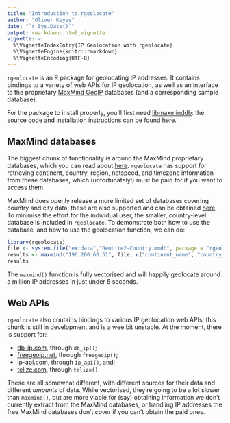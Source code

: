 ```yaml
---
title: "Introduction to rgeolocate"
author: "Oliver Keyes"
date: "`r Sys.Date()`"
output: rmarkdown::html_vignette
vignette: >
  %\VignetteIndexEntry{IP Geolocation with rgeolocate}
  %\VignetteEngine{knitr::rmarkdown}
  %\VignetteEncoding{UTF-8}
---
```


`rgeolocate` is an R package for geolocating IP addresses. It contains bindings to a variety of web APIs for IP geolocation, as well as an interface to the proprietary [MaxMind GeoIP](http://maxmind.com/) databases (and a corresponding sample database).

For the package to install properly, you'll first need [libmaxminddb](https://github.com/maxmind/libmaxminddb): the source code and installation instructions can be found [here](https://github.com/maxmind/libmaxminddb/blob/master/README.md).

## MaxMind databases

The biggest chunk of functionality is around the MaxMind proprietary databases, which you can read about [here](https://www.maxmind.com/en/geoip2-databases). `rgeolocate` has support for retrieving continent, country, region, netspeed,
and timezone information from these databases, which (unfortunately!) must be paid for if you want to access them.

MaxMind does openly release a more limited set of databases covering country and city data; these are also supported and can
be obtained [here](http://dev.maxmind.com/geoip/geoip2/geolite2/). To minimise the effort for the individual user, the smaller,
country-level database is included in `rgeolocate`. To demonstrate both how to use the database, and how to use the geolocation
function, we can do:

```r
library(rgeolocate)
file <- system.file("extdata","GeoLite2-Country.mmdb", package = "rgeolocate")
results <- maxmind("196.200.60.51", file, c("continent_name", "country_code", "country_name"))
results
```

The `maxmind()` function is fully vectorised and will happily geolocate around a million IP addresses in just under 5 seconds.

## Web APIs

`rgeolocate` also contains bindings to various IP geolocation web APIs; this chunk is still in development and is a wee bit
unstable. At the moment, there is support for:

* [db-ip.com](http://db-ip.com), through `db_ip()`;
* [freegeoip.net](http://freegeoip.net), through `freegeoip()`;
* [ip-api.com](http://ip-api.com), through `ip_api()`, and;
* [telize.com](http://telize.com), through `telize()`

These are all somewhat different, with different sources for their data and different *amounts* of data. While vectorised, they're going to be a lot slower than `maxmind()`, but are more viable for (say) obtaining information we don't currently extract from the MaxMind databases, or handling IP addresses the free MaxMind databases don't *cover* if you can't obtain the paid ones.